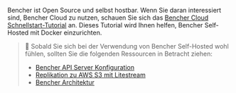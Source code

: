 Bencher ist Open Source und selbst hostbar.
Wenn Sie daran interessiert sind, Bencher Cloud zu nutzen, schauen Sie sich das [Bencher Cloud Schnellstart-Tutorial](/de/docs/tutorial/quick-start/) an.
Dieses Tutorial wird Ihnen helfen, Bencher Self-Hosted mit Docker einzurichten.

> 🐰 Sobald Sie sich bei der Verwendung von Bencher Self-Hosted wohl fühlen, sollten Sie die folgenden Ressourcen in Betracht ziehen:
> - [Bencher API Server Konfiguration](/de/docs/reference/server-config/)
> - [Replikation zu AWS S3 mit Litestream](https://litestream.io/guides/s3/)
> - [Bencher Architektur](/de/docs/reference/architecture/)